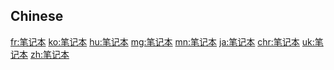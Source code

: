 {{also|筆記本}}
==Chinese==
{{zh-see|筆記本}}

[[fr:笔记本]]
[[ko:笔记本]]
[[hu:笔记本]]
[[mg:笔记本]]
[[mn:笔记本]]
[[ja:笔记本]]
[[chr:笔记本]]
[[uk:笔记本]]
[[zh:笔记本]]